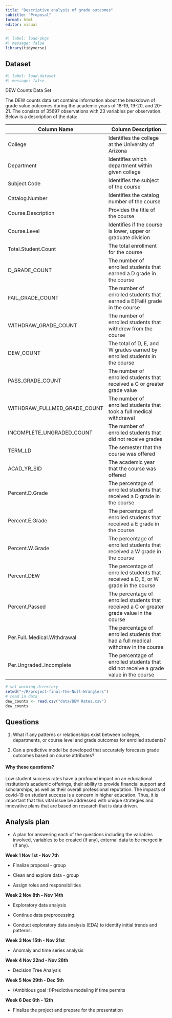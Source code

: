```yaml
---
title: "Descriptive analysis of grade outcomes"
subtitle: "Proposal"
format: html
editor: visual
---
```


```r
#| label: load-pkgs
#| message: false
library(tidyverse)
```

## Dataset

```r
#| label: load-dataset
#| message: false
```

DEW Counts Data Set

The DEW counts data set contains information about the breakdown of grade value outcomes during the academic years of 18-19, 19-20, and 20-21. The consists of 35697 observations with 23 variables per observation. Below is a description of the data:

| Column Name                  | Column Description                                                                         |
|------------------------------|--------------------------------------------------------------------------------------------|
| College                      | Identifies the college at the University of Arizona                                        |
| Department                   | Identifies which department within given college                                           |
| Subject.Code                 | Identifies the subject of the course                                                       |
| Catalog.Number               | Identifies the catalog number of the course                                                |
| Course.Description           | Provides the title of the course                                                           |
| Course.Level                 | Identifies if the course is lower, upper or graduate division                              |
| Total.Student.Count          | The total enrollment for the course                                                        |
| D_GRADE_COUNT                | The number of enrolled students that earned a D grade in the course                        |
| FAIL_GRADE_COUNT             | The number of enrolled students that earned a E(Fail) grade in the course                  |
| WITHDRAW_GRADE_COUNT         | The number of enrolled students that withdrew from the course                              |
| DEW_COUNT                    | The total of D, E, and W grades earned by enrolled students in the course                  |
| PASS_GRADE_COUNT             | The number of enrolled students that received a C or greater grade value                   |
| WITHDRAW_FULLMED_GRADE_COUNT | The number of enrolled students that took a full medical withdrawal                        |
| INCOMPLETE_UNGRADED_COUNT    | The number of enrolled students that did not receive grades                                |
| TERM_LD                      | The semester that the course was offered                                                   |
| ACAD_YR_SID                  | The academic year that the course was offered                                              |
| Percent.D.Grade              | The percentage of enrolled students that received a D grade in the course                  |
| Percent.E.Grade              | The percentage of enrolled students that received a E grade in the course                  |
| Percent.W.Grade              | The percentage of enrolled students that received a W grade in the course                  |
| Percent.DEW                  | The percentage of enrolled students that received a D, E, or W grade in the course         |
| Percent.Passed               | The percentage of enrolled students that received a C or greater grade value in the course |
| Per.Full..Medical.Withdrawal | The percentage of enrolled students that had a full medical withdraw in the course         |
| Per.Ungraded..Incomplete     | The percentage of enrolled students that did not receive a grade value in the course       |

```r
# set working directory
setwd("~/R/project-final-The-Null-Wranglers")
# read in data
dew_counts <- read.csv("data/DEW Rates.csv")
dew_counts
```

## Questions

1.  What if any patterns or relationships exist between colleges, departments, or course level and grade outcomes for enrolled students?

2.  Can a predictive model be developed that accurately forecasts grade outcomes based on course attributes?

#### **Why these questions?**

Low student success rates have a profound impact on an educational institution's academic offerings, their ability to provide financial support and scholarships, as well as their overall professional reputation. The impacts of covid-19 on student success is a concern in higher education. Thus, it is important that this vital issue be addressed with unique strategies and innovative plans that are based on research that is data driven.

## Analysis plan

-   A plan for answering each of the questions including the variables involved, variables to be created (if any), external data to be merged in (if any).

**Week 1 Nov 1st - Nov 7th**

-   Finalize proposal - group

-   Clean and explore data - group

-   Assign roles and responsibilities

**Week 2 Nov 8th - Nov 14th**

-   Exploratory data analysis

-   Continue data preprocessing.

-   Conduct exploratory data analysis (EDA) to identify initial trends and patterns.

**Week 3 Nov 15th - Nov 21st**

-   Anomaly and time series analysis 

**Week 4 Nov 22nd - Nov 28th**

-   Decision Tree Analysis

**Week 5 Nov 29th - Dec 5th**

-   (Ambitious goal :))Predictive modeling if time permits

**Week 6 Dec 6th - 12th**

-   Finalize the project and prepare for the presentation
